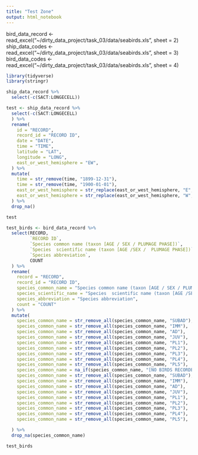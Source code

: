 ```yaml
---
title: "Test Zone"
output: html_notebook
---
```


bird_data_record <- read_excel("~/dirty_data_project/task_03/data/seabirds.xls", sheet = 2)
ship_data_codes <- read_excel("~/dirty_data_project/task_03/data/seabirds.xls", sheet = 3)
bird_data_codes <- read_excel("~/dirty_data_project/task_03/data/seabirds.xls", sheet = 4)

```r
library(tidyverse)
library(stringr)
```


```r
ship_data_record %>%
  select(-c(SACT:LONGECELL))
```

```r
test <- ship_data_record %>%
  select(-c(SACT:LONGECELL)
  ) %>%
  rename(
    id = "RECORD",
    record_id = "RECORD ID",
    date = "DATE",
    time = "TIME",
    latitude = "LAT",
    longitude = "LONG",
    east_or_west_hemisphere = "EW",
  ) %>%
  mutate(
    time = str_remove(time, "1899-12-31"),
    time = str_remove(time, "1900-01-01"),
    east_or_west_hemisphere = str_replace(east_or_west_hemisphere, "E", "Eastern Hemisphere"),
    east_or_west_hemisphere = str_replace(east_or_west_hemisphere, "W", "Western Hemisphere")
  ) %>%
  drop_na()

test
```

```r

test_birds <- bird_data_record %>%
  select(RECORD, 
         `RECORD ID`, 
         `Species common name (taxon [AGE / SEX / PLUMAGE PHASE])`, 
         `Species  scientific name (taxon [AGE /SEX /  PLUMAGE PHASE])`, 
         `Species abbreviation`, 
         COUNT
  ) %>%
  rename(
    record = "RECORD",
    record_id = "RECORD ID",
    species_common_name = "Species common name (taxon [AGE / SEX / PLUMAGE PHASE])",
    species_scientific_name = "Species  scientific name (taxon [AGE /SEX /  PLUMAGE PHASE])",
    species_abbreviation = "Species abbreviation",
    count = "COUNT"
  ) %>%
  mutate(
    species_common_name = str_remove_all(species_common_name, "SUBAD"),
    species_common_name = str_remove_all(species_common_name, "IMM"),
    species_common_name = str_remove_all(species_common_name, "AD"),
    species_common_name = str_remove_all(species_common_name, "JUV"),
    species_common_name = str_remove_all(species_common_name, "PL1"),
    species_common_name = str_remove_all(species_common_name, "PL2"),
    species_common_name = str_remove_all(species_common_name, "PL3"),
    species_common_name = str_remove_all(species_common_name, "PL4"),
    species_common_name = str_remove_all(species_common_name, "PL5"),
    species_common_name = na_if(species_common_name, "[NO BIRDS RECORDED]")
    species_common_name = str_remove_all(species_common_name, "SUBAD"),
    species_common_name = str_remove_all(species_common_name, "IMM"),
    species_common_name = str_remove_all(species_common_name, "AD"),
    species_common_name = str_remove_all(species_common_name, "JUV"),
    species_common_name = str_remove_all(species_common_name, "PL1"),
    species_common_name = str_remove_all(species_common_name, "PL2"),
    species_common_name = str_remove_all(species_common_name, "PL3"),
    species_common_name = str_remove_all(species_common_name, "PL4"),
    species_common_name = str_remove_all(species_common_name, "PL5"),

  ) %>%
  drop_na(species_common_name)

test_birds
```



